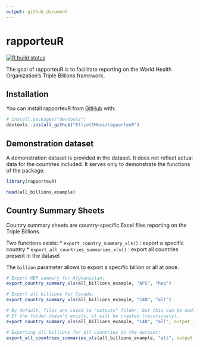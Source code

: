 ```yaml
---
output: github_document
---
```


# rapporteuR

<!-- badges: start -->
[![R build status](https://github.com/ElliottMess/rapporteuR/workflows/R-CMD-check/badge.svg)](https://github.com/elliottMess/rapporteuR/actions)
<!-- badges: end -->

The goal of rapporteuR is to facilitate reporting on the World Health Organization’s Triple Billions framework.

## Installation

You can install rapporteuR from [GitHub](https://github.com/) with:

```r
# install.packages("devtools")
devtools::install_github("ElliottMess/rapporteuR")
```

## Demonstration dataset

A demonstration dataset is provided in the dataset. It does not reflect actual data for the countries included. It serves only to demonstrate the functions of the package.

```r
library(rapporteuR)

head(all_billions_example)

```

## Country Summary Sheets

Country summary sheets are country-specific Excel files reporting on the Triple Billions.

Two functions exists:
* `export_country_summary_xls()` : export a specific country
* `export_all_countries_summaries_xls()` : export all countries present in the dataset

The `billion` parameter allows to export a specific billion or all at once.

```r
# Export HEP summary for Afghanistan:
export_country_summary_xls(all_billions_example, "AFG", "hep")

# Export all billions for Canada:
export_country_summary_xls(all_billions_example, "CAN", "all")

# By default, files are saved to "outputs" folder, but this can be modified with `output_folder'.
# If the folder doesn't exists, it will be created (recursively).
export_country_summary_xls(all_billions_example, "CAN", "all", output_folder = "outputs/all/CAN")

# Exporting all billions for all countries in the dataset:
export_all_countries_summaries_xls(all_billions_example, "all", output_folder = "outputs/all")

```
